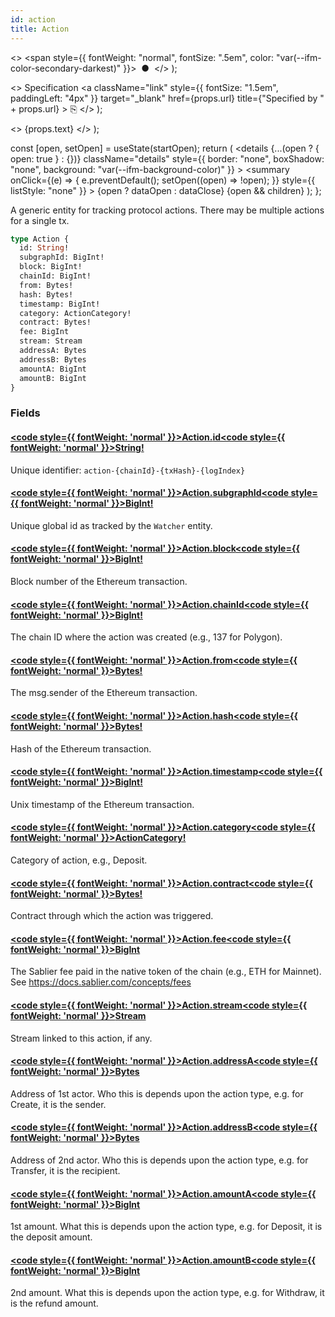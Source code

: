 ```yaml
---
id: action
title: Action
---
```


<head>
  <meta content="noindex" name="robots" />
  <meta charset="utf-8" />
</head>

  <>
    <span style={{ fontWeight: "normal", fontSize: ".5em", color: "var(--ifm-color-secondary-darkest)" }}>
      &nbsp;●&nbsp;
    </span>
  </>
);

  <>
    Specification
    <a
      className="link"
      style={{ fontSize: "1.5em", paddingLeft: "4px" }}
      target="_blank"
      href={props.url}
      title={"Specified by " + props.url}
    >
      ⎘
    </a>
  </>
);

  <>
    <span className={props.class}>{props.text}</span>
  </>
);


  const [open, setOpen] = useState(startOpen);
  return (
    <details
      {...(open ? { open: true } : {})}
      className="details"
      style={{ border: "none", boxShadow: "none", background: "var(--ifm-background-color)" }}
    >
      <summary
        onClick={(e) => {
          e.preventDefault();
          setOpen((open) => !open);
        }}
        style={{ listStyle: "none" }}
      >
        {open ? dataOpen : dataClose}
      </summary>
      {open && children}
    </details>
  );
};

A generic entity for tracking protocol actions. There may be multiple actions for a single tx.

```graphql
type Action {
  id: String!
  subgraphId: BigInt!
  block: BigInt!
  chainId: BigInt!
  from: Bytes!
  hash: Bytes!
  timestamp: BigInt!
  category: ActionCategory!
  contract: Bytes!
  fee: BigInt
  stream: Stream
  addressA: Bytes
  addressB: Bytes
  amountA: BigInt
  amountB: BigInt
}
```

### Fields

#### [<code style={{ fontWeight: 'normal' }}>Action.<b>id</b></code>](#)<Bullet />[<code style={{ fontWeight: 'normal' }}><b>String!</b></code>](/docs/api/flow/graphql/the-graph/scalars/string.mdx) <Badge class="badge badge--secondary badge--non_null" text="non-null"/> <Badge class="badge badge--secondary " text="scalar"/>

Unique identifier: `action-{chainId}-{txHash}-{logIndex}`

#### [<code style={{ fontWeight: 'normal' }}>Action.<b>subgraphId</b></code>](#)<Bullet />[<code style={{ fontWeight: 'normal' }}><b>BigInt!</b></code>](/docs/api/flow/graphql/the-graph/scalars/big-int.mdx) <Badge class="badge badge--secondary badge--non_null" text="non-null"/> <Badge class="badge badge--secondary " text="scalar"/>

Unique global id as tracked by the `Watcher` entity.

#### [<code style={{ fontWeight: 'normal' }}>Action.<b>block</b></code>](#)<Bullet />[<code style={{ fontWeight: 'normal' }}><b>BigInt!</b></code>](/docs/api/flow/graphql/the-graph/scalars/big-int.mdx) <Badge class="badge badge--secondary badge--non_null" text="non-null"/> <Badge class="badge badge--secondary " text="scalar"/>

Block number of the Ethereum transaction.

#### [<code style={{ fontWeight: 'normal' }}>Action.<b>chainId</b></code>](#)<Bullet />[<code style={{ fontWeight: 'normal' }}><b>BigInt!</b></code>](/docs/api/flow/graphql/the-graph/scalars/big-int.mdx) <Badge class="badge badge--secondary badge--non_null" text="non-null"/> <Badge class="badge badge--secondary " text="scalar"/>

The chain ID where the action was created (e.g., 137 for Polygon).

#### [<code style={{ fontWeight: 'normal' }}>Action.<b>from</b></code>](#)<Bullet />[<code style={{ fontWeight: 'normal' }}><b>Bytes!</b></code>](/docs/api/flow/graphql/the-graph/scalars/bytes.mdx) <Badge class="badge badge--secondary badge--non_null" text="non-null"/> <Badge class="badge badge--secondary " text="scalar"/>

The msg.sender of the Ethereum transaction.

#### [<code style={{ fontWeight: 'normal' }}>Action.<b>hash</b></code>](#)<Bullet />[<code style={{ fontWeight: 'normal' }}><b>Bytes!</b></code>](/docs/api/flow/graphql/the-graph/scalars/bytes.mdx) <Badge class="badge badge--secondary badge--non_null" text="non-null"/> <Badge class="badge badge--secondary " text="scalar"/>

Hash of the Ethereum transaction.

#### [<code style={{ fontWeight: 'normal' }}>Action.<b>timestamp</b></code>](#)<Bullet />[<code style={{ fontWeight: 'normal' }}><b>BigInt!</b></code>](/docs/api/flow/graphql/the-graph/scalars/big-int.mdx) <Badge class="badge badge--secondary badge--non_null" text="non-null"/> <Badge class="badge badge--secondary " text="scalar"/>

Unix timestamp of the Ethereum transaction.

#### [<code style={{ fontWeight: 'normal' }}>Action.<b>category</b></code>](#)<Bullet />[<code style={{ fontWeight: 'normal' }}><b>ActionCategory!</b></code>](/docs/api/flow/graphql/the-graph/enums/action-category.mdx) <Badge class="badge badge--secondary badge--non_null" text="non-null"/> <Badge class="badge badge--secondary " text="enum"/>

Category of action, e.g., Deposit.

#### [<code style={{ fontWeight: 'normal' }}>Action.<b>contract</b></code>](#)<Bullet />[<code style={{ fontWeight: 'normal' }}><b>Bytes!</b></code>](/docs/api/flow/graphql/the-graph/scalars/bytes.mdx) <Badge class="badge badge--secondary badge--non_null" text="non-null"/> <Badge class="badge badge--secondary " text="scalar"/>

Contract through which the action was triggered.

#### [<code style={{ fontWeight: 'normal' }}>Action.<b>fee</b></code>](#)<Bullet />[<code style={{ fontWeight: 'normal' }}><b>BigInt</b></code>](/docs/api/flow/graphql/the-graph/scalars/big-int.mdx) <Badge class="badge badge--secondary " text="scalar"/>

The Sablier fee paid in the native token of the chain (e.g., ETH for Mainnet). See
https://docs.sablier.com/concepts/fees

#### [<code style={{ fontWeight: 'normal' }}>Action.<b>stream</b></code>](#)<Bullet />[<code style={{ fontWeight: 'normal' }}><b>Stream</b></code>](/docs/api/flow/graphql/the-graph/objects/stream.mdx) <Badge class="badge badge--secondary " text="object"/>

Stream linked to this action, if any.

#### [<code style={{ fontWeight: 'normal' }}>Action.<b>addressA</b></code>](#)<Bullet />[<code style={{ fontWeight: 'normal' }}><b>Bytes</b></code>](/docs/api/flow/graphql/the-graph/scalars/bytes.mdx) <Badge class="badge badge--secondary " text="scalar"/>

Address of 1st actor. Who this is depends upon the action type, e.g. for Create, it is the sender.

#### [<code style={{ fontWeight: 'normal' }}>Action.<b>addressB</b></code>](#)<Bullet />[<code style={{ fontWeight: 'normal' }}><b>Bytes</b></code>](/docs/api/flow/graphql/the-graph/scalars/bytes.mdx) <Badge class="badge badge--secondary " text="scalar"/>

Address of 2nd actor. Who this is depends upon the action type, e.g. for Transfer, it is the recipient.

#### [<code style={{ fontWeight: 'normal' }}>Action.<b>amountA</b></code>](#)<Bullet />[<code style={{ fontWeight: 'normal' }}><b>BigInt</b></code>](/docs/api/flow/graphql/the-graph/scalars/big-int.mdx) <Badge class="badge badge--secondary " text="scalar"/>

1st amount. What this is depends upon the action type, e.g. for Deposit, it is the deposit amount.

#### [<code style={{ fontWeight: 'normal' }}>Action.<b>amountB</b></code>](#)<Bullet />[<code style={{ fontWeight: 'normal' }}><b>BigInt</b></code>](/docs/api/flow/graphql/the-graph/scalars/big-int.mdx) <Badge class="badge badge--secondary " text="scalar"/>

2nd amount. What this is depends upon the action type, e.g. for Withdraw, it is the refund amount.
